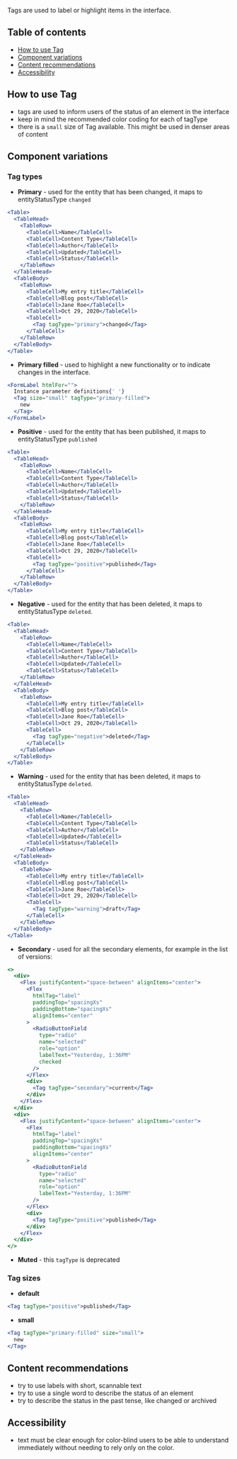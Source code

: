 Tags are used to label or highlight items in the interface.

## Table of contents

- [How to use Tag](#how-to-use-tag)
- [Component variations](#component-variations)
- [Content recommendations](#content-recommendations)
- [Accessibility](#accessibility)

## How to use Tag

- tags are used to inform users of the status of an element in the interface
- keep in mind the recommended color coding for each of tagType
- there is a `small` size of Tag available. This might be used in denser areas of content

## Component variations

### Tag types

- **Primary** - used for the entity that has been changed, it maps to entityStatusType `changed`

```jsx
<Table>
  <TableHead>
    <TableRow>
      <TableCell>Name</TableCell>
      <TableCell>Content Type</TableCell>
      <TableCell>Author</TableCell>
      <TableCell>Updated</TableCell>
      <TableCell>Status</TableCell>
    </TableRow>
  </TableHead>
  <TableBody>
    <TableRow>
      <TableCell>My entry title</TableCell>
      <TableCell>Blog post</TableCell>
      <TableCell>Jane Roe</TableCell>
      <TableCell>Oct 29, 2020</TableCell>
      <TableCell>
        <Tag tagType="primary">changed</Tag>
      </TableCell>
    </TableRow>
  </TableBody>
</Table>
```

- **Primary filled** - used to highlight a new functionality or to indicate changes in the interface.

```jsx
<FormLabel htmlFor="">
  Instance parameter definitions{' '}
  <Tag size="small" tagType="primary-filled">
    new
  </Tag>
</FormLabel>
```

- **Positive** - used for the entity that has been published, it maps to entityStatusType `published`

```jsx
<Table>
  <TableHead>
    <TableRow>
      <TableCell>Name</TableCell>
      <TableCell>Content Type</TableCell>
      <TableCell>Author</TableCell>
      <TableCell>Updated</TableCell>
      <TableCell>Status</TableCell>
    </TableRow>
  </TableHead>
  <TableBody>
    <TableRow>
      <TableCell>My entry title</TableCell>
      <TableCell>Blog post</TableCell>
      <TableCell>Jane Roe</TableCell>
      <TableCell>Oct 29, 2020</TableCell>
      <TableCell>
        <Tag tagType="positive">published</Tag>
      </TableCell>
    </TableRow>
  </TableBody>
</Table>
```

- **Negative** - used for the entity that has been deleted, it maps to entityStatusType `deleted`.

```jsx
<Table>
  <TableHead>
    <TableRow>
      <TableCell>Name</TableCell>
      <TableCell>Content Type</TableCell>
      <TableCell>Author</TableCell>
      <TableCell>Updated</TableCell>
      <TableCell>Status</TableCell>
    </TableRow>
  </TableHead>
  <TableBody>
    <TableRow>
      <TableCell>My entry title</TableCell>
      <TableCell>Blog post</TableCell>
      <TableCell>Jane Roe</TableCell>
      <TableCell>Oct 29, 2020</TableCell>
      <TableCell>
        <Tag tagType="negative">deleted</Tag>
      </TableCell>
    </TableRow>
  </TableBody>
</Table>
```

- **Warning** - used for the entity that has been deleted, it maps to entityStatusType `deleted`.

```jsx
<Table>
  <TableHead>
    <TableRow>
      <TableCell>Name</TableCell>
      <TableCell>Content Type</TableCell>
      <TableCell>Author</TableCell>
      <TableCell>Updated</TableCell>
      <TableCell>Status</TableCell>
    </TableRow>
  </TableHead>
  <TableBody>
    <TableRow>
      <TableCell>My entry title</TableCell>
      <TableCell>Blog post</TableCell>
      <TableCell>Jane Roe</TableCell>
      <TableCell>Oct 29, 2020</TableCell>
      <TableCell>
        <Tag tagType="warning">draft</Tag>
      </TableCell>
    </TableRow>
  </TableBody>
</Table>
```

- **Secondary** - used for all the secondary elements, for example in the list of versions:

```jsx
<>
  <div>
    <Flex justifyContent="space-between" alignItems="center">
      <Flex
        htmlTag="label"
        paddingTop="spacingXs"
        paddingBottom="spacingXs"
        alignItems="center"
      >
        <RadioButtonField
          type="radio"
          name="selected"
          role="option"
          labelText="Yesterday, 1:36PM"
          checked
        />
      </Flex>
      <div>
        <Tag tagType="secondary">current</Tag>
      </div>
    </Flex>
  </div>
  <div>
    <Flex justifyContent="space-between" alignItems="center">
      <Flex
        htmlTag="label"
        paddingTop="spacingXs"
        paddingBottom="spacingXs"
        alignItems="center"
      >
        <RadioButtonField
          type="radio"
          name="selected"
          role="option"
          labelText="Yesterday, 1:36PM"
        />
      </Flex>
      <div>
        <Tag tagType="positive">published</Tag>
      </div>
    </Flex>
  </div>
</>
```

- **Muted** - this `tagType` is deprecated

### Tag sizes

- **default**

```jsx
<Tag tagType="positive">published</Tag>
```

- **small**

```jsx
<Tag tagType="primary-filled" size="small">
  new
</Tag>
```

## Content recommendations

- try to use labels with short, scannable text
- try to use a single word to describe the status of an element
- try to describe the status in the past tense, like changed or archived

## Accessibility

- text must be clear enough for color-blind users to be able to understand immediately without needing to rely only on the color.

